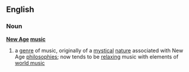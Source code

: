 ==English==
===Noun===
{{wikipedia}}
'''[[New Age]] [[music]]'''
# a [[genre]] of music, originally of a [[mystical]] [[nature]] associated with New Age [[philosophies]]; now tends to be [[relaxing]] music with elements of [[world music]]